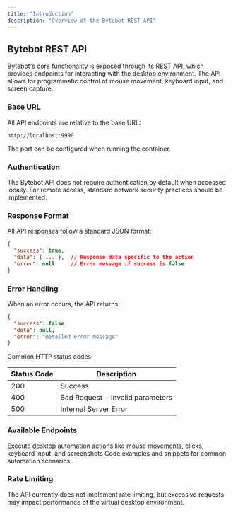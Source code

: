 ```yaml
---
title: "Introduction"
description: "Overview of the Bytebot REST API"
---
```


## Bytebot REST API

Bytebot's core functionality is exposed through its REST API, which provides endpoints for interacting with the desktop environment. The API allows for programmatic control of mouse movement, keyboard input, and screen capture.

### Base URL

All API endpoints are relative to the base URL:

```
http://localhost:9990
```

The port can be configured when running the container.

### Authentication

The Bytebot API does not require authentication by default when accessed locally. For remote access, standard network security practices should be implemented.

### Response Format

All API responses follow a standard JSON format:

```json
{
  "success": true,
  "data": { ... },  // Response data specific to the action
  "error": null     // Error message if success is false
}
```

### Error Handling

When an error occurs, the API returns:

```json
{
  "success": false,
  "data": null,
  "error": "Detailed error message"
}
```

Common HTTP status codes:

| Status Code | Description                      |
| ----------- | -------------------------------- |
| 200         | Success                          |
| 400         | Bad Request - Invalid parameters |
| 500         | Internal Server Error            |

### Available Endpoints

<CardGroup cols={2}>
  <Card
    title="Computer Use"
    icon="computer-mouse"
    href="/rest-api/computer-use"
  >
    Execute desktop automation actions like mouse movements, clicks, keyboard
    input, and screenshots
  </Card>
  <Card title="Usage Examples" icon="code" href="/rest-api/examples">
    Code examples and snippets for common automation scenarios
  </Card>
</CardGroup>

### Rate Limiting

The API currently does not implement rate limiting, but excessive requests may impact performance of the virtual desktop environment.
